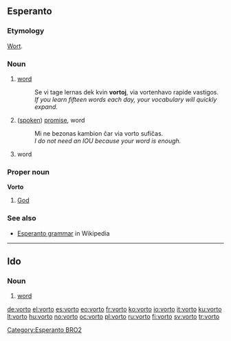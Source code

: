 ==Esperanto==

===Etymology===
{{etyl|de|eo}} [[Wort]].

===Noun===
{{eo-noun}}

# {{linguistics|lang=eo}} [[word]]
#: Se vi tage lernas dek kvin '''vortoj''', via vortenhavo rapide vastigos.
#: ''If you learn fifteen words each day, your vocabulary will quickly expand.''
# ([[spoken]]) [[promise]], word
#: Mi ne bezonas kambion ĉar via vorto sufiĉas.
#: ''I do not need an IOU because your word is enough.''
# {{computing|lang=eo}} word

===Proper noun===
'''Vorto'''

# {{theology|lang=eo}} [[God]]

===See also===
* [[w:Esperanto grammar|Esperanto grammar]] in Wikipedia

[[Category:Esperanto BRO2]]

----

==Ido==

===Noun===
{{infl|io|noun}}

# [[word]]

[[de:vorto]]
[[el:vorto]]
[[es:vorto]]
[[eo:vorto]]
[[fr:vorto]]
[[ko:vorto]]
[[io:vorto]]
[[it:vorto]]
[[ku:vorto]]
[[lt:vorto]]
[[hu:vorto]]
[[no:vorto]]
[[oc:vorto]]
[[pl:vorto]]
[[ru:vorto]]
[[fi:vorto]]
[[sv:vorto]]
[[tr:vorto]]